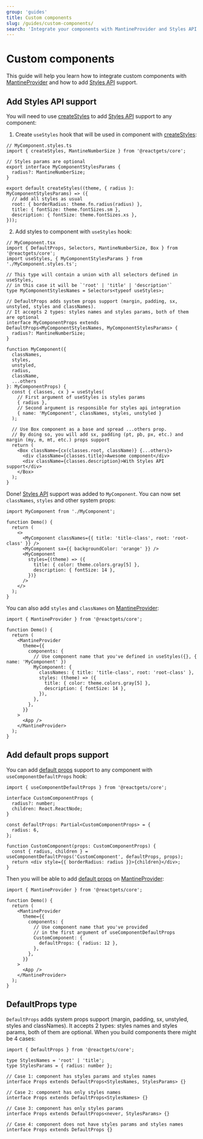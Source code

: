 ```yaml
---
group: 'guides'
title: Custom components
slug: /guides/custom-components/
search: 'Integrate your components with MantineProvider and Styles API'
---
```


# Custom components

This guide will help you learn how to integrate custom components with [MantineProvider](/theming/mantine-provider/)
and how to add [Styles API](/styles/styles-api/) support.

## Add Styles API support

You will need to use [createStyles](/styles/create-styles/) to add [Styles API](/styles/styles-api/) support to any component:

1. Create `useStyles` hook that will be used in component with [createStyles](/styles/create-styles/):

```tsx
// MyComponent.styles.ts
import { createStyles, MantineNumberSize } from '@reactgets/core';

// Styles params are optional
export interface MyComponentStylesParams {
  radius?: MantineNumberSize;
}

export default createStyles((theme, { radius }: MyComponentStylesParams) => ({
  // add all styles as usual
  root: { borderRadius: theme.fn.radius(radius) },
  title: { fontSize: theme.fontSizes.sm },
  description: { fontSize: theme.fontSizes.xs },
}));
```

2. Add styles to component with `useStyles` hook:

```tsx
// MyComponent.tsx
import { DefaultProps, Selectors, MantineNumberSize, Box } from '@reactgets/core';
import useStyles, { MyComponentStylesParams } from './MyComponent.styles.ts';

// This type will contain a union with all selectors defined in useStyles,
// in this case it will be `'root' | 'title' | 'description'`
type MyComponentStylesNames = Selectors<typeof useStyles>;

// DefaultProps adds system props support (margin, padding, sx, unstyled, styles and classNames).
// It accepts 2 types: styles names and styles params, both of them are optional
interface MyComponentProps extends DefaultProps<MyComponentStylesNames, MyComponentStylesParams> {
  radius?: MantineNumberSize;
}

function MyComponent({
  classNames,
  styles,
  unstyled,
  radius,
  className,
  ...others
}: MyComponentProps) {
  const { classes, cx } = useStyles(
    // First argument of useStyles is styles params
    { radius },
    // Second argument is responsible for styles api integration
    { name: 'MyComponent', classNames, styles, unstyled }
  );

  // Use Box component as a base and spread ...others prop.
  // By doing so, you will add sx, padding (pt, pb, px, etc.) and margin (my, m, mt, etc.) props support
  return (
    <Box className={cx(classes.root, className)} {...others}>
      <div className={classes.title}>Awesome component</div>
      <div className={classes.description}>With Styles API support</div>
    </Box>
  );
}
```

Done! [Styles API](/styles/styles-api/) support was added to `MyComponent`. You can now
set `classNames`, `styles` and other system props:

```tsx
import MyComponent from './MyComponent';

function Demo() {
  return (
    <>
      <MyComponent classNames={{ title: 'title-class', root: 'root-class' }} />
      <MyComponent sx={{ backgroundColor: 'orange' }} />
      <MyComponent
        styles={(theme) => ({
          title: { color: theme.colors.gray[5] },
          description: { fontSize: 14 },
        })}
      />
    </>
  );
}
```

You can also add `styles` and `classNames` on [MantineProvider](/theming/mantine-provider/):

```tsx
import { MantineProvider } from '@reactgets/core';

function Demo() {
  return (
    <MantineProvider
      theme={{
        components: {
          // Use component name that you've defined in useStyles({}, { name: 'MyComponent' })
          MyComponent: {
            classNames: { title: 'title-class', root: 'root-class' },
            styles: (theme) => ({
              title: { color: theme.colors.gray[5] },
              description: { fontSize: 14 },
            }),
          },
        },
      }}
    >
      <App />
    </MantineProvider>
  );
}
```

## Add default props support

You can add [default props](/theming/default-props/) support to any component with
`useComponentDefaultProps` hook:

```tsx
import { useComponentDefaultProps } from '@reactgets/core';

interface CustomComponentProps {
  radius?: number;
  children: React.ReactNode;
}

const defaultProps: Partial<CustomComponentProps> = {
  radius: 6,
};

function CustomComponent(props: CustomComponentProps) {
  const { radius, children } = useComponentDefaultProps('CustomComponent', defaultProps, props);
  return <div style={{ borderRadius: radius }}>{children}</div>;
}
```

Then you will be able to add [default props](/theming/default-props/) on [MantineProvider](/theming/mantine-provider/):

```tsx
import { MantineProvider } from '@reactgets/core';

function Demo() {
  return (
    <MantineProvider
      theme={{
        components: {
          // Use component name that you've provided
          // in the first argument of useComponentDefaultProps
          CustomComponent: {
            defaultProps: { radius: 12 },
          },
        },
      }}
    >
      <App />
    </MantineProvider>
  );
}
```

## DefaultProps type

`DefaultProps` adds system props support (margin, padding, sx, unstyled, styles and classNames).
It accepts 2 types: styles names and styles params, both of them are optional.
When you build components there might be 4 cases:

```tsx
import { DefaultProps } from '@reactgets/core';

type StylesNames = 'root' | 'title';
type StylesParams = { radius: number };

// Case 1: component has styles params and styles names
interface Props extends DefaultProps<StylesNames, StylesParams> {}

// Case 2: component has only styles names
interface Props extends DefaultProps<StylesNames> {}

// Case 3: component has only styles params
interface Props extends DefaultProps<never, StylesParams> {}

// Case 4: component does not have styles params and styles names
interface Props extends DefaultProps {}
```
